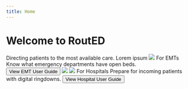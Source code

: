 ```yaml
---
title: Home
---
```



# Welcome to RoutED

<Feature>
	<Description>
		<Heading>
			Directing patients to the most available care.
		</Heading>
		<Box sx={{ fontSize: "1.25rem" }}>
			Lorem ipsum
		</Box>
	</Description>
	<Image src={AmbulanceImage} />
</Feature>

<Feature>
	<Description>
		<Heading>
			For EMTs
		</Heading>
		<Box sx={{ fontSize: "1.25rem" }}>
			Know what emergency departments have open beds.
		</Box>
		<Button sx={{ mt: 16 }}>View EMT User Guide</Button>
	</Description>
	<Image src={EMTsImage} />
</Feature>

<Feature>
	<Image src={HospitalsImage} />
	<Description>
		<Heading>
			For Hospitals
		</Heading>
		<Box sx={{ fontSize: "1.25rem" }}>
			Prepare for incoming patients with digital ringdowns.
		</Box>
		<Button sx={{ mt: 16 }}>View Hospital User Guide</Button>
	</Description>
</Feature>
